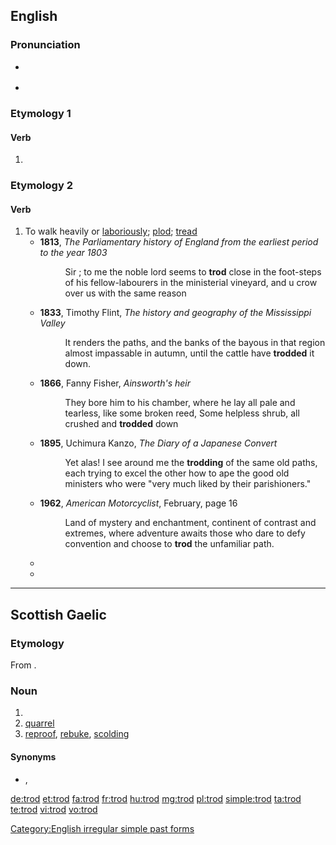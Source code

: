 ==English==

===Pronunciation===
* {{a|UK}} {{IPA|/ˈtɹɒd/|lang=en}}
: {{rhymes|ɒd|lang=en}}
* {{a|US}} {{IPA|/ˈtɹɑd/|lang=en}}

===Etymology 1===

====Verb====
{{head|en|verb form}}

# {{en-simple past of|tread}}

[[Category:English irregular simple past forms]]

===Etymology 2===
{{rfe|lang=en}}<!--Presumably connexted to [[tread]], [[trot]], [[plod]]-->

====Verb====
{{en-verb|trodd}}

# To walk heavily or [[laboriously]]; [[plod]]; [[tread]]
#* '''1813''', ''The Parliamentary history of England from the earliest period to the year 1803''
#*: Sir ; to me the noble lord seems to '''trod''' close in the foot-steps of his fellow-labourers in the ministerial vineyard, and u crow over us with the same reason
#* '''1833''', Timothy Flint, ''The history and geography of the Mississippi Valley''
#*: It renders the paths, and the banks of the bayous in that region almost impassable in autumn, until the cattle have '''trodded''' it down.
#* '''1866''', Fanny Fisher, ''Ainsworth's heir''
#*: They bore him to his chamber, where he lay all pale and tearless, like some broken reed, Some helpless shrub, all crushed and '''trodded''' down
#* '''1895''', Uchimura Kanzo, ''The Diary of a Japanese Convert''
#*: Yet alas! I see around me the '''trodding''' of the same old paths, each trying to excel the other how to ape the good old ministers who were "very much liked by their parishioners."
#* '''1962''', ''American Motorcyclist'', February, page 16
#*: Land of mystery and enchantment, continent of contrast and extremes, where adventure awaits those who dare to defy convention and choose to '''trod''' the unfamiliar path.
#* {{quote-news|year=2007|date=December 23|author=Matt Weiland|title=Walker in the City|work=New York Times|url=http://www.nytimes.com/2007/12/23/books/review/Weiland-t.html
|passage=Happily, he writes the way he walks: at a vigorous lope, both attentive to the varied soils of the ground he '''trods''' and curious about the dust and dandelions over the next hill.}}
#* {{quote-news|year=2009|date=March 18|author=Sonia Day|title=Nip that gardening zeal in the bud|work=Toronto Star|url=http://www.thestar.com/Outdoor living/Gardening and landscaping/article/604047
|passage=And avoid '''trodding''' on the inevitably wet soil around the base of the shrubs as you work.}}

----

==Scottish Gaelic==

===Etymology===
From {{etyl|sga|gd}} {{m|sga|troit||fight, battle, quarrel}}.

===Noun===
{{gd-noun|g=m|gen=troid|pl=troid}}

# {{verbal noun of|troid|lang=gd}}
# [[quarrel]]
# [[reproof]], [[rebuke]], [[scolding]]

====Synonyms====
* {{sense|rebuke}} {{l|gd|càineadh}}, {{l|gd|cronachadh}}

[[de:trod]]
[[et:trod]]
[[fa:trod]]
[[fr:trod]]
[[hu:trod]]
[[mg:trod]]
[[pl:trod]]
[[simple:trod]]
[[ta:trod]]
[[te:trod]]
[[vi:trod]]
[[vo:trod]]